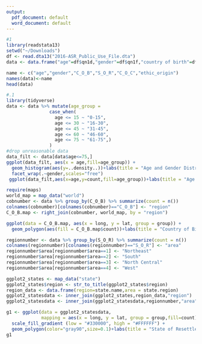 ```yaml
---
output:
  pdf_document: default
  word_document: default
---
```


```r
#1
library(readstata13)
setwd("~/Downloads")
df <- read.dta13("2016-ASR_Public_Use_File.dta")
data <- data.frame("age"=df$qn1d,"gender"=df$qn1f,"country of birth"=df$qn1g,"State originally resettle"=df$qn1k,"country of citizenship"=df$qn1h,"ethnic origin"=df$qn1i)
```

```r
name <- c("age","gender","C_O_B","S_O_R","C_O_C","ethic_origin")
names(data)<-name
head(data)

```

```r
#.1
library(tidyverse)
data <- data %>% mutate(age_group =
                case_when(
                  age <= 15 ~ "0-15",
                  age <= 30 ~ "16-30",
                  age <= 45 ~ "31-45",
                  age <= 60 ~ "46-60",
                  age <= 75 ~ "61-75",) 
                )
#drop unreasonable data
data_filt <- data[data$age<=75,]
ggplot(data_filt, aes(x = age,fill=age_group)) +
  geom_histogram(aes(y=..density..))+labs(title = "Age and Gender Distribution")+
  facet_wrap(.~gender,scales="free")
 ggplot(data_filt,aes(x=age,y=count,fill=age_group))+labs(title = "Age Distribution")+geom_histogram(aes(y=..count..))
```

```r
require(maps)
world_map = map_data("world")
cobnumber <- data %>% group_by(C_O_B) %>% summarize(count = n())
colnames(cobnumber)[colnames(cobnumber)=="C_O_B"] <- "region"
C_O_B.map <- right_join(cobnumber, world_map, by = "region")

ggplot(data = C_O_B.map, aes(x = long, y = lat, group = group)) +
  geom_polygon(aes(fill = C_O_B.map$count))+labs(title = "Country of Birth Distribution")
```

```r
regionnumber <- data %>% group_by(S_O_R) %>% summarize(count = n())
colnames(regionnumber)[colnames(regionnumber)=="S_O_R"] <- "area"
regionnumber$area[regionnumber$area==1] <- "Northeast"
regionnumber$area[regionnumber$area==2] <- "South"
regionnumber$area[regionnumber$area==3] <- "North Central"
regionnumber$area[regionnumber$area==4] <- "West"

ggplot2_states <- map_data("state")
ggplot2_states$region <- str_to_title(ggplot2_states$region)
region_data <- data.frame(region=state.name,area = state.region)
ggplot2_statesdata <- inner_join(ggplot2_states,region_data,"region")
ggplot2_statesdata <- inner_join(ggplot2_statesdata,regionnumber,"area")

g1 <- ggplot(data = ggplot2_statesdata,
             mapping = aes(x = long, y = lat, group = group,fill=count))+
  scale_fill_gradient (low = "#330000", high = "#FFFFFF") +
  geom_polygon(color="gray90",size=0.1)+labs(title = "State of Resettlement Distribution")
g1
```

